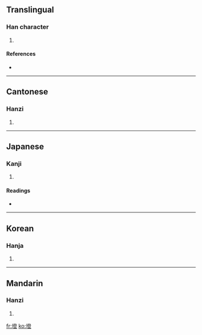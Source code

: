 ==Translingual==

===Han character===
{{Han char|rn=32|rad=土|as=12|sn=15|four=4711<sub>8</sub>|canj=土弓人廿 (GNOT)}}

# {{defn|Han|sort=土12}}

====References====
* {{Han ref|kx=0239.150|dkj=05485|dj=0478.160|hdz=10490.020|uh=58B1|ud=22705|bh=E54C|bd=58700}}

----

==Cantonese==

===Hanzi===
{{yue-hanzi|jyut=|y=dang3}}

# {{defn|Cantonese}}

----

==Japanese==

===Kanji===
{{ja-kanji|grade=|rs=土12}}

# {{defn|Japanese}}

====Readings====
* {{ja-readings|on=[[とう]] (tō)|kun=[[きだ]] (kida)}}

----

==Korean==

===Hanja===
{{ko-hanja|hangeul=등|rv=deung|mr=tŭng}}

# {{defn|Korean}}

----

==Mandarin==

===Hanzi===
{{cmn-hanzi|pin=[[dèng]] ([[deng4]])|wg=teng<sup>4</sup>}}

# {{defn|Mandarin}}

[[fr:墱]]
[[ko:墱]]